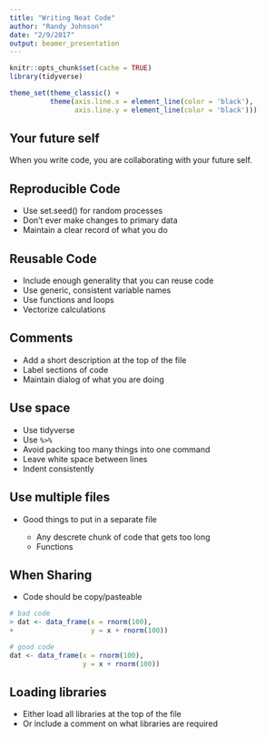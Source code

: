 ```yaml
---
title: "Writing Neat Code"
author: "Randy Johnson"
date: "2/9/2017"
output: beamer_presentation
---
```


```r
knitr::opts_chunk$set(cache = TRUE)
library(tidyverse)

theme_set(theme_classic() +
          theme(axis.line.x = element_line(color = 'black'),
                axis.line.y = element_line(color = 'black')))
```

## Your future self

When you write code, you are collaborating with your future self.

## Reproducible Code

- Use set.seed() for random processes
- Don't ever make changes to primary data
- Maintain a clear record of what you do

## Reusable Code

- Include enough generality that you can reuse code
- Use generic, consistent variable names
- Use functions and loops
- Vectorize calculations

## Comments

- Add a short description at the top of the file
- Label sections of code
- Maintain dialog of what you are doing

## Use space

- Use tidyverse
- Use `%>%`
- Avoid packing too many things into one command
- Leave white space between lines
- Indent consistently

## Use multiple files

- Good things to put in a separate file

    - Any descrete chunk of code that gets too long
    - Functions
  
## When Sharing

- Code should be copy/pasteable

```r
# bad code
> dat <- data_frame(x = rnorm(100),
+                   y = x + rnorm(100))
```

\textcolor{red}{\it Error: unexpected '>' in ">"}

```r
# good code
dat <- data_frame(x = rnorm(100),
                  y = x + rnorm(100))
```

## Loading libraries

- Either load all libraries at the top of the file
- Or include a comment on what libraries are required